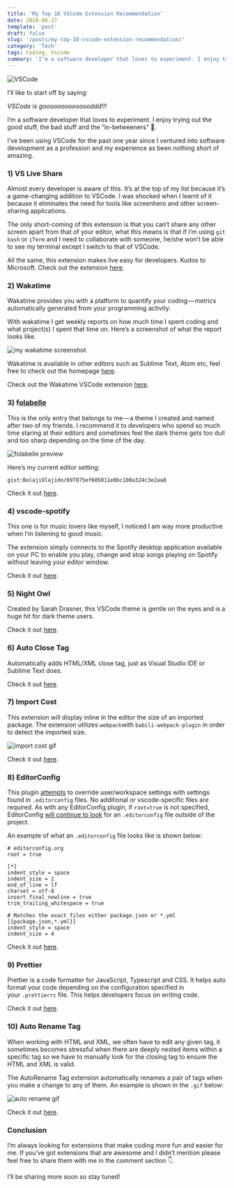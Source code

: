 ```yaml
---
title: 'My Top 10 VSCode Extension Recommendation'
date: 2018-08-27
template: 'post'
draft: false
slug: '/posts/my-top-10-vscode-extension-recommendation/'
category: 'Tech'
tags: Coding, Vscode
summary: 'I’m a software developer that loves to experiment. I enjoy trying out the good stuff, the bad stuff and the “in-betweeners” 🤭. I’ve been using VSCode for the past one year since I ventured into…'
---
```


![VSCode](https://miro.medium.com/max/2000/1*RjCk5IlzVaHpzE8EVW_Tiw.png)

I’ll like to start off by saying:

_VSCode is goooooooooooooddd!!!_

I’m a software developer that loves to experiment. I enjoy trying out the good stuff, the bad stuff and the “in-betweeners” 🤭.

I’ve been using VSCode for the past one year since I ventured into software development as a profession and my experience as been nothing short of amazing.

### 1) VS Live Share

Almost every developer is aware of this. It’s at the top of my list because it’s a game-changing addition to VSCode. I was shocked when I learnt of it because it eliminates the need for tools like screenhero and other screen-sharing applications.

The only short-coming of this extension is that you can’t share any other screen apart from that of your editor, what this means is that if I’m using `git bash` or `iTerm` and I need to collaborate with someone, he/she won’t be able to see my terminal except I switch to that of VSCode.

All the same, this extension makes live easy for developers. Kudos to Microsoft. Check out the extension [here](https://marketplace.visualstudio.com/items?itemName=MS-vsliveshare.vsliveshare).

### 2) Wakatime

Wakatime provides you with a platform to quantify your coding — metrics automatically generated from your programming activity.

With wakatime I get weekly reports on how much time I spent coding and what project(s) I spent that time on. Here’s a screenshot of what the report looks like.

![my wakatime screenshot](https://miro.medium.com/max/3160/1*MCIeZZesQPoZHIjPKBxQBg.png)

Wakatime is available in other editors such as Sublime Text, Atom etc, feel free to check out the homepage [here](https://wakatime.com/).

Check out the Wakatime VSCode extension [here](https://wakatime.com/vs-code).

### 3) f[olabelle](https://marketplace.visualstudio.com/items?itemName=cooproton.folabelle)

This is the only entry that belongs to me — a theme I created and named after two of my friends. I recommend it to developers who spend so much time staring at their editors and sometimes feel the dark theme gets too dull and too sharp depending on the time of the day.

![folabelle preview](https://miro.medium.com/max/6660/1*21gkXHgWSHLtM846Mlf15w.png)

Here’s my current editor setting:

`gist:BolajiOlajide/697875ef605011e0bc100a324c3e2aa8`

Check it out [here](https://marketplace.visualstudio.com/items?itemName=cooproton.folabelle).

### 4) vscode-spotify

This one is for music lovers like myself, I noticed I am way more productive when I’m listening to good music.

The extension simply connects to the Spotify desktop application available on your PC to enable you play, change and stop songs playing on Spotify without leaving your editor window.

Check it out [here](https://marketplace.visualstudio.com/items?itemName=shyykoserhiy.vscode-spotify).

### 5) Night Owl

Created by Sarah Drasner, this VSCode theme is gentle on the eyes and is a huge hit for dark theme users.

Check it out [here](https://marketplace.visualstudio.com/items?itemName=sdras.night-owl&WT.mc_id=twitter-social-sdras).

### 6) Auto Close Tag

Automatically adds HTML/XML close tag, just as Visual Studio IDE or Sublime Text does.

Check it out [here](https://marketplace.visualstudio.com/items?itemName=formulahendry.auto-close-tag).

### 7) Import Cost

This extension will display inline in the editor the size of an imported package. The extension utilizes `webpack`with `babili-webpack-plugin` in order to detect the imported size.

![import cost gif](https://miro.medium.com/max/1676/1*LbfI4D9XXiZYS1Slwsys5g.gif)

Check it out [here](https://marketplace.visualstudio.com/items?itemName=wix.vscode-import-cost).

### 8) EditorConfig

This plugin [attempts](https://marketplace.visualstudio.com/items?itemName=EditorConfig.EditorConfig#known-issues) to override user/workspace settings with settings found in `.editorconfig` files. No additional or vscode-specific files are required. As with any EditorConfig plugin, if `root=true` is not specified, EditorConfig [will continue to look](https://editorconfig.org/#file-location) for an `.editorconfig` file outside of the project.

An example of what an `.editorconfig` file looks like is shown below:

```
# editorconfig.org
root = true

[*]
indent_style = space
indent_size = 2
end_of_line = lf
charset = utf-8
insert_final_newline = true
trim_trailing_whitespace = true

# Matches the exact files either package.json or *.yml
[{package.json,*.yml}]
indent_style = space
indent_size = 4
```

Check it out [here](https://marketplace.visualstudio.com/items?itemName=EditorConfig.EditorConfig).

### 9) Prettier

Prettier is a code formatter for JavaScript, Typescript and CSS. It helps auto format your code depending on the configuration specified in your `.prettierrc` file. This helps developers focus on writing code.

Check it out [here](https://marketplace.visualstudio.com/items?itemName=esbenp.prettier-vscode).

### 10) Auto Rename Tag

When working with HTML and XML, we often have to edit any given tag, it sometimes becomes stressful when there are deeply nested items within a specific tag so we have to manually look for the closing tag to ensure the HTML and XML is valid.

The AutoRename Tag extension automatically renames a pair of tags when you make a change to any of them. An example is shown in the `.gif` below:

![auto rename gif](https://miro.medium.com/max/2880/1*ME0oAmIJdO6zaaYwL1DPwA.gif)

Check it out [here](https://marketplace.visualstudio.com/items?itemName=formulahendry.auto-rename-tag).

### Conclusion

I’m always looking for extensions that make coding more fun and easier for me. If you’ve got extensions that are awesome and I didn’t mention please feel free to share them with me in the comment section 👇.

I’ll be sharing more soon so stay tuned!
